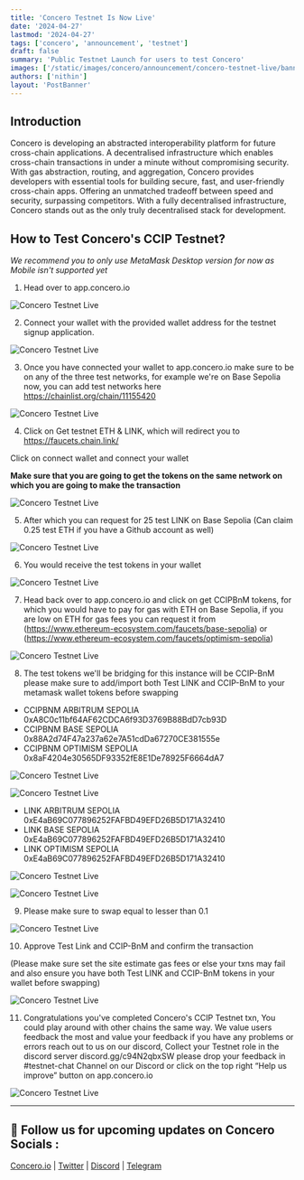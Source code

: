 ```yaml
---
title: 'Concero Testnet Is Now Live'
date: '2024-04-27'
lastmod: '2024-04-27'
tags: ['concero', 'announcement', 'testnet']
draft: false
summary: 'Public Testnet Launch for users to test Concero'
images: ['/static/images/concero/announcement/concero-testnet-live/banner.webp']
authors: ['nithin']
layout: 'PostBanner'
---
```


## Introduction

Concero is developing an abstracted interoperability platform for future cross-chain applications. A decentralised infrastructure which enables cross-chain transactions in under a minute without compromising security. With gas abstraction, routing, and aggregation, Concero provides developers with essential tools for building secure, fast, and user-friendly cross-chain apps. Offering an unmatched tradeoff between speed and security, surpassing competitors. With a fully decentralised infrastructure, Concero stands out as the only truly decentralised stack for development.

## How to Test Concero's CCIP Testnet? 

_We recommend you to only use MetaMask Desktop version for now as Mobile isn't supported yet_

1. Head over to app.concero.io

![Concero Testnet Live](/static/images/concero/announcement/concero-testnet-live/fig1.webp)

2. Connect your wallet with the provided wallet address for the testnet signup application.

![Concero Testnet Live](/static/images/concero/announcement/concero-testnet-live/fig2.webp)

3. Once you have connected your wallet to app.concero.io make sure to be on any of the three test networks, for example we're on Base Sepolia now, you can add test networks here https://chainlist.org/chain/11155420

![Concero Testnet Live](/static/images/concero/announcement/concero-testnet-live/fig3.webp)

4. Click on Get testnet ETH & LINK, which will redirect you to https://faucets.chain.link/

Click on connect wallet and connect your wallet

**Make sure that you are going to get the tokens on the same network on which you are going to make the transaction**

![Concero Testnet Live](/static/images/concero/announcement/concero-testnet-live/fig4.webp)

5. After which you can request for 25 test LINK on Base Sepolia (Can claim 0.25 test ETH if you have a Github account as well)

![Concero Testnet Live](/static/images/concero/announcement/concero-testnet-live/fig5.webp)

6. You would receive the test tokens in your wallet

![Concero Testnet Live](/static/images/concero/announcement/concero-testnet-live/fig6.webp)

7. Head back over to app.concero.io and click on get CCIPBnM tokens, for which you would have to pay for gas with ETH on Base Sepolia, if you are low on ETH for gas fees you can request it from (https://www.ethereum-ecosystem.com/faucets/base-sepolia) or (https://www.ethereum-ecosystem.com/faucets/optimism-sepolia)

![Concero Testnet Live](/static/images/concero/announcement/concero-testnet-live/fig7.webp)

8. The test tokens we'll be bridging for this instance will be CCIP-BnM please make sure to add/import both Test LINK and CCIP-BnM to your metamask wallet tokens before swapping

- CCIPBNM ARBITRUM SEPOLIA 0xA8C0c11bf64AF62CDCA6f93D3769B88BdD7cb93D
- CCIPBNM BASE SEPOLIA 0x88A2d74F47a237a62e7A51cdDa67270CE381555e
- CCIPBNM OPTIMISM SEPOLIA 0x8aF4204e30565DF93352fE8E1De78925F6664dA7

![Concero Testnet Live](/static/images/concero/announcement/concero-testnet-live/fig8.webp)

![Concero Testnet Live](/static/images/concero/announcement/concero-testnet-live/fig9.webp)

- LINK ARBITRUM SEPOLIA 0xE4aB69C077896252FAFBD49EFD26B5D171A32410
- LINK BASE SEPOLIA 0xE4aB69C077896252FAFBD49EFD26B5D171A32410
- LINK OPTIMISM SEPOLIA 0xE4aB69C077896252FAFBD49EFD26B5D171A32410

![Concero Testnet Live](/static/images/concero/announcement/concero-testnet-live/fig10.webp)

![Concero Testnet Live](/static/images/concero/announcement/concero-testnet-live/fig11.webp)

9. Please make sure to swap equal to lesser than 0.1

![Concero Testnet Live](/static/images/concero/announcement/concero-testnet-live/fig12.webp)

10. Approve Test Link and CCIP-BnM and confirm the transaction

(Please make sure set the site estimate gas fees or else your txns may fail and also ensure you have both Test LINK and CCIP-BnM tokens in your wallet before swapping)

![Concero Testnet Live](/static/images/concero/announcement/concero-testnet-live/fig13.webp)

11. Congratulations you've completed Concero's CCIP Testnet txn, You could play around with other chains the same way. We value users feedback the most and value your feedback if you have any problems or errors reach out to us on our discord, Collect your Testnet role in the discord server discord.gg/c94N2qbxSW please drop your feedback in #testnet-chat Channel on our Discord or click on the top right “Help us improve” button on app.concero.io

![Concero Testnet Live](/static/images/concero/announcement/concero-testnet-live/fig14.webp)

---

## 🤝 Follow us for upcoming updates on Concero Socials :

[Concero.io](https://concero.io) | [Twitter](https://x.com/concero_io) | [Discord](https://discord.com/invite/lanca) | [Telegram](https://t.me/concero_news)
